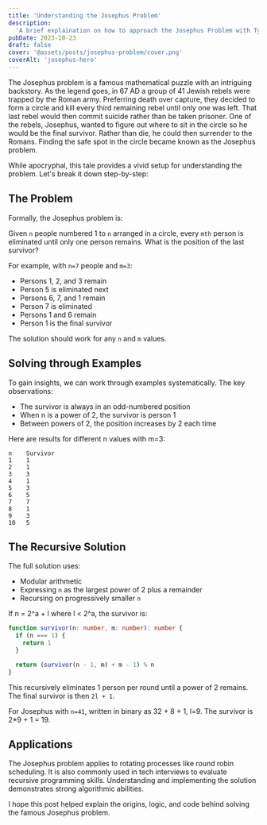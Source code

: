 ```yaml
---
title: 'Understanding the Josephus Problem'
description:
  'A brief explaination on how to approach the Josephus Problem with TypeScript.'
pubDate: 2023-10-23
draft: false
cover: '@assets/posts/josephus-problem/cover.png'
coverAlt: 'josephus-hero'
---
```


The Josephus problem is a famous mathematical puzzle with an intriguing
backstory. As the legend goes, in 67 AD a group of 41 Jewish rebels were trapped
by the Roman army. Preferring death over capture, they decided to form a circle
and kill every third remaining rebel until only one was left. That last rebel
would then commit suicide rather than be taken prisoner. One of the rebels,
Josephus, wanted to figure out where to sit in the circle so he would be the
final survivor. Rather than die, he could then surrender to the Romans. Finding
the safe spot in the circle became known as the Josephus problem.

While apocryphal, this tale provides a vivid setup for understanding the
problem. Let's break it down step-by-step:

## The Problem

Formally, the Josephus problem is:

Given `n` people numbered 1 to `n` arranged in a circle, every `mth` person is
eliminated until only one person remains. What is the position of the last
survivor?

For example, with `n=7` people and `m=3`:

- Persons 1, 2, and 3 remain
- Person 5 is eliminated next
- Persons 6, 7, and 1 remain
- Person 7 is eliminated
- Persons 1 and 6 remain
- Person 1 is the final survivor

The solution should work for any `n` and `m` values.

## Solving through Examples

To gain insights, we can work through examples systematically. The key
observations:

- The survivor is always in an odd-numbered position
- When n is a power of 2, the survivor is person 1
- Between powers of 2, the position increases by 2 each time

Here are results for different n values with m=3:

```text
n    Survivor
1    1
2    1
3    3
4    1
5    3
6    5
7    7
8    1
9    3
10   5
```

## The Recursive Solution

The full solution uses:

- Modular arithmetic
- Expressing `n` as the largest power of 2 plus a remainder
- Recursing on progressively smaller `n`

If n = 2^a + l where l < 2^a, the survivor is:

```ts
function survivor(n: number, m: number): number {
  if (n === 1) {
    return 1
  }

  return (survivor(n - 1, m) + m - 1) % n
}
```

This recursively eliminates 1 person per round until a power of 2 remains. The
final survivor is then `2l + 1`.

For Josephus with `n=41`, written in binary as 32 + 8 + 1, l=9. The survivor is
2\*9 + 1 = 19.

## Applications

The Josephus problem applies to rotating processes like round robin scheduling.
It is also commonly used in tech interviews to evaluate recursive programming
skills. Understanding and implementing the solution demonstrates strong
algorithmic abilities.

I hope this post helped explain the origins, logic, and code behind solving the
famous Josephus problem.
